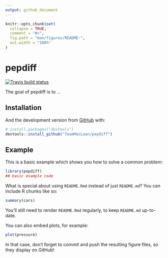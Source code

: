 ```yaml
---
output: github_document
---
```


<!-- README.md is generated from README.Rmd. Please edit that file -->

```r
knitr::opts_chunk$set(
  collapse = TRUE,
  comment = "#>",
  fig.path = "man/figures/README-",
  out.width = "100%"
)
```

# pepdiff

<!-- badges: start -->
[![Travis build status](https://travis-ci.org/TeamMacLean/pepdiff.svg?branch=master)](https://travis-ci.org/TeamMacLean/pepdiff)
<!-- badges: end -->

The goal of pepdiff is to ...

## Installation

And the development version from [GitHub](https://github.com/) with:

``` r
# install.packages("devtools")
devtools::install_github("TeamMacLean/pepdiff")
```
## Example

This is a basic example which shows you how to solve a common problem:

```r
library(pepdiff)
## basic example code
```

What is special about using `README.Rmd` instead of just `README.md`? You can include R chunks like so:

```r
summary(cars)
```

You'll still need to render `README.Rmd` regularly, to keep `README.md` up-to-date.

You can also embed plots, for example:

```r
plot(pressure)
```

In that case, don't forget to commit and push the resulting figure files, so they display on GitHub!
